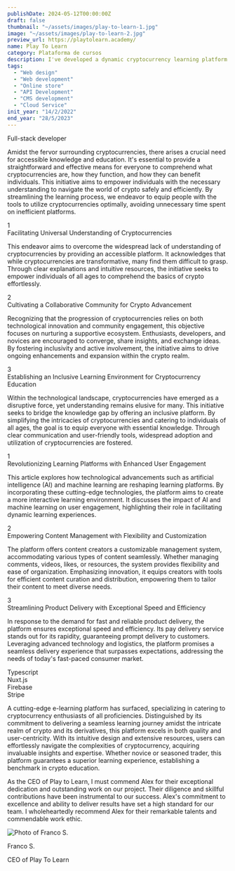 ```yaml
---
publishDate: 2024-05-12T00:00:00Z 
draft: false 
thumbnail: "~/assets/images/play-to-learn-1.jpg"
image: "~/assets/images/play-to-learn-2.jpg"
preview_url: https://playtolearn.academy/ 
name: Play To Learn
category: Plataforma de cursos
description: I've developed a dynamic cryptocurrency learning platform with my brothers, offering personalized education. Our platform integrates a localized store with Stripe for transactions, a community dashboard, an affiliate program, customizable profiles, and flexible content management. Geared towards users of all expertise levels, we invite you to join us in exploring the future of finance through cryptocurrencies.
tags: 
  - "Web design" 
  - "Web development" 
  - "Online store" 
  - "API Development" 
  - "CMS development" 
  - "Cloud Service"
init_year: "14/2/2022"
end_year: "28/5/2023"
---
```


<ProjectLayout image_1={projectImg} initYear="10/7/2023" endYear="28/5/2023" present={false}>
  <span slot="role">Full-stack developer</span>
  <p slot="background">
    Amidst the fervor surrounding cryptocurrencies, there arises a crucial need for accessible knowledge and education. It's essential to provide a straightforward and effective means for everyone to comprehend what cryptocurrencies are, how they function, and how they can benefit individuals. This initiative aims to empower individuals with the necessary understanding to navigate the world of crypto safely and efficiently. By streamlining the learning process, we endeavor to equip people with the tools to utilize cryptocurrencies optimally, avoiding unnecessary time spent on inefficient platforms.
  </p>
  <Fragment slot="goals">
    <div class="flex gap-4 flex-col md:flex-row">
      <div class="rounded-full w-7 h-7 flex-initial bg-color-brand-light flex items-center justify-center p-2">
        <span class="color-brand">1</span>
      </div>
      <div class="flex-1 space-y-3">
        <span>Facilitating Universal Understanding of Cryptocurrencies</span>
        <p class="text-sm">This endeavor aims to overcome the widespread lack of understanding of cryptocurrencies by providing an accessible platform. It acknowledges that while cryptocurrencies are transformative, many find them difficult to grasp. Through clear explanations and intuitive resources, the initiative seeks to empower individuals of all ages to comprehend the basics of crypto effortlessly.</p>
      </div>
    </div>
    <div class="flex gap-4 flex-col md:flex-row">
      <div class="rounded-full w-7 h-7 flex-initial bg-color-brand-light flex items-center justify-center p-2">
        <span class="color-brand">2</span>
      </div>
      <div class="flex-1 space-y-3">
        <span>Cultivating a Collaborative Community for Crypto Advancement</span>
        <p class="text-sm">Recognizing that the progression of cryptocurrencies relies on both technological innovation and community engagement, this objective focuses on nurturing a supportive ecosystem. Enthusiasts, developers, and novices are encouraged to converge, share insights, and exchange ideas. By fostering inclusivity and active involvement, the initiative aims to drive ongoing enhancements and expansion within the crypto realm.</p>
      </div>
    </div>
    <div class="flex gap-4 flex-col md:flex-row">
      <div class="rounded-full w-7 h-7 flex-initial bg-color-brand-light flex items-center justify-center p-2">
        <span class="color-brand">3</span>
      </div>
      <div class="flex-1 space-y-3">
        <span>Establishing an Inclusive Learning Environment for Cryptocurrency Education</span>
        <p class="text-sm">Within the technological landscape, cryptocurrencies have emerged as a disruptive force, yet understanding remains elusive for many. This initiative seeks to bridge the knowledge gap by offering an inclusive platform. By simplifying the intricacies of cryptocurrencies and catering to individuals of all ages, the goal is to equip everyone with essential knowledge. Through clear communication and user-friendly tools, widespread adoption and utilization of cryptocurrencies are fostered.</p>
      </div>
    </div>
  </Fragment>
  <Fragment slot="solutions">
    <div class="flex gap-4 flex-col md:flex-row">
      <div class="rounded-full w-7 h-7 flex-initial bg-color-brand-light flex items-center justify-center p-2">
        <span class="color-brand">1</span>
      </div>
      <div class="flex-1 space-y-3">
        <span>Revolutionizing Learning Platforms with Enhanced User Engagement</span>
        <p class="text-sm">This article explores how technological advancements such as artificial intelligence (AI) and machine learning are reshaping learning platforms. By incorporating these cutting-edge technologies, the platform aims to create a more interactive learning environment. It discusses the impact of AI and machine learning on user engagement, highlighting their role in facilitating dynamic learning experiences.</p>
      </div>
    </div>
    <div class="flex gap-4 flex-col md:flex-row">
      <div class="rounded-full w-7 h-7 flex-initial bg-color-brand-light flex items-center justify-center p-2">
        <span class="color-brand">2</span>
      </div>
      <div class="flex-1 space-y-3">
        <span>Empowering Content Management with Flexibility and Customization</span>
        <p class="text-sm">The platform offers content creators a customizable management system, accommodating various types of content seamlessly. Whether managing comments, videos, likes, or resources, the system provides flexibility and ease of organization. Emphasizing innovation, it equips creators with tools for efficient content curation and distribution, empowering them to tailor their content to meet diverse needs.</p>
      </div>
    </div>
    <div class="flex gap-4 flex-col md:flex-row">
      <div class="rounded-full w-7 h-7 flex-initial bg-color-brand-light flex items-center justify-center p-2">
        <span class="color-brand">3</span>
      </div>
      <div class="flex-1 space-y-3">
        <span>Streamlining Product Delivery with Exceptional Speed and Efficiency</span>
        <p class="text-sm">In response to the demand for fast and reliable product delivery, the platform ensures exceptional speed and efficiency. Its pay delivery service stands out for its rapidity, guaranteeing prompt delivery to customers. Leveraging advanced technology and logistics, the platform promises a seamless delivery experience that surpasses expectations, addressing the needs of today's fast-paced consumer market.</p>
      </div>
    </div>
  </Fragment>
  <Fragment slot="tools">
    <div class="bg-[#EFEFF0] w-full h-full py-3.5 px-8 text-sm flex items-center justify-start space-x-3 dark:bg-[#282828]">
      <Icon width={32} color='#999999' class="flex-initial" height={32} name={`tools/typescript`}/>
      <span class="flex-1">Typescript</span>
    </div>
    <div class="bg-[#EFEFF0] w-full h-full py-3.5 px-8 text-sm flex items-center justify-start space-x-3 dark:bg-[#282828]">
      <Icon width={32} color='#999999' class="flex-initial" height={32} name={`tools/nuxt.js`}/>
      <span class="flex-1">Nuxt.js</span>
    </div>
    <div class="bg-[#EFEFF0] w-full h-full py-3.5 px-8 text-sm flex items-center justify-start space-x-3 dark:bg-[#282828]">
      <Icon width={32} color='#999999' class="flex-initial" height={32} name={`tools/firebase`}/>
      <span class="flex-1">Firebase</span>
    </div>
    <div class="bg-[#EFEFF0] w-full h-full py-3.5 px-8 text-sm flex items-center justify-start space-x-3 dark:bg-[#282828]">
      <Icon width={32} color='#999999' class="flex-initial" height={32} name={`tools/stripe`}/>
      <span class="flex-1">Stripe</span>
    </div>
  </Fragment>
  <p slot="conclusion">
    A cutting-edge e-learning platform has surfaced, specializing in catering to cryptocurrency enthusiasts of all proficiencies. Distinguished by its commitment to delivering a seamless learning journey amidst the intricate realm of crypto and its derivatives, this platform excels in both quality and user-centricity. With its intuitive design and extensive resources, users can effortlessly navigate the complexities of cryptocurrency, acquiring invaluable insights and expertise. Whether novice or seasoned trader, this platform guarantees a superior learning experience, establishing a benchmark in crypto education.
  </p>
  <div slot="testimonial" class="bg-[#EFEFF0] dark:bg-[#282828] px-8 py-6 rounded-xl flex flex-col justify-between items-start space-y-4 shadow-md">
  <p class="text-[#111111] text-sm">
    As the CEO of Play to Learn, I must commend Alex for their exceptional dedication and outstanding work on our project. Their diligence and skillful contributions have been instrumental to our success. Alex's commitment to excellence and ability to deliver results have set a high standard for our team. I wholeheartedly recommend Alex for their remarkable talents and commendable work ethic.
  </p>
  <div class="flex space-x-4">
    <Image class="rounded-xl flex-initial w-[60px] h-[60px] shadow-md" src={testimonialImg} width={75} height={75} alt="Photo of Franco S."/>
    <div class="flex-1 space-y-1">
      <p class="text-[#111111] text-sm dark:text-white">Franco S.</p>
      <p class="text-xs text-nowrap">CEO of Play To Learn</p>
    </div>
  </div>
</div>

</ProjectLayout>
